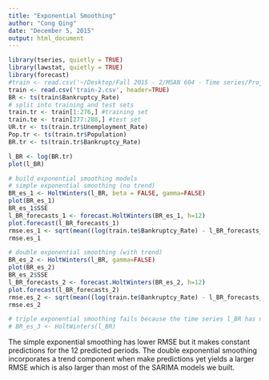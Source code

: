 ---
title: "Exponential Smoothing"
author: "Cong Qing"
date: "December 5, 2015"
output: html_document
---


```{r, echo = TRUE, eval = TRUE}
library(tseries, quietly = TRUE)
library(lawstat, quietly = TRUE)
library(forecast)
#train <- read.csv('~/Desktop/Fall 2015 - 2/MSAN 604 - Time series/Project/train.csv', header=TRUE)
train <- read.csv('train-2.csv', header=TRUE)
BR <- ts(train$Bankruptcy_Rate)
# split into training and test sets
train.tr <- train[1:276,] #training set
train.te <- train[277:288,] #test set
UR.tr <- ts(train.tr$Unemployment_Rate)
Pop.tr <- ts(train.tr$Population)
BR.tr <- ts(train.tr$Bankruptcy_Rate)

l_BR <- log(BR.tr)
plot(l_BR)

# build exponential smoothing models
# simple exponential smoothing (no trend)
BR_es_1 <- HoltWinters(l_BR, beta = FALSE, gamma=FALSE)
plot(BR_es_1)
BR_es_1$SSE
l_BR_forecasts_1 <- forecast.HoltWinters(BR_es_1, h=12)
plot.forecast(l_BR_forecasts_1)
rmse.es_1 <- sqrt(mean((log(train.te$Bankruptcy_Rate) - l_BR_forecasts_1$mean)^2))
rmse.es_1

# double exponential smoothing (with trend)
BR_es_2 <- HoltWinters(l_BR, gamma=FALSE)
plot(BR_es_2)
BR_es_2$SSE
l_BR_forecasts_2 <- forecast.HoltWinters(BR_es_2, h=12)
plot.forecast(l_BR_forecasts_2)
rmse.es_2 <- sqrt(mean((log(train.te$Bankruptcy_Rate) - l_BR_forecasts_2$mean)^2))
rmse.es_2

# triple exponential smoothing fails because the time series l_BR has no or less than 2 periods
# BR_es_3 <- HoltWinters(l_BR)

```

The simple exponential smoothing has lower RMSE but it makes constant predictions for the 12 predicted periods. The double exponential smoothing incorporates a trend component when make predictions yet yields a larger RMSE which is also larger than most of the SARIMA models we built. 